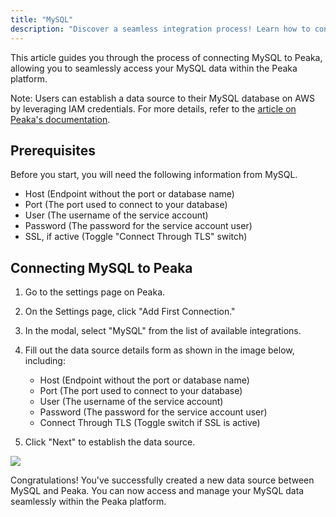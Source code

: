 ```yaml
---
title: "MySQL"
description: "Discover a seamless integration process! Learn how to connect MySQL to Peaka effortlessly for streamlined transactions."
---
```


This article guides you through the process of connecting MySQL to Peaka, allowing you to seamlessly access your MySQL data within the Peaka platform.

Note: Users can establish a data source to their MySQL database on AWS by leveraging IAM credentials. For more details, refer to the [article on Peaka's documentation](https://www.peaka.com/docs/how-to-guides/how-to-connect-databases-in-aws-using-iam-credentials/).

## Prerequisites

Before you start, you will need the following information from MySQL.

- Host (Endpoint without the port or database name)
- Port (The port used to connect to your database)
- User (The username of the service account)
- Password (The password for the service account user)
- SSL, if active (Toggle "Connect Through TLS" switch)

## Connecting MySQL to Peaka

1. Go to the settings page on Peaka.

2. On the Settings page, click "Add First Connection."

3. In the modal, select "MySQL" from the list of available integrations.

4. Fill out the data source details form as shown in the image below, including:

   - Host (Endpoint without the port or database name)
   - Port (The port used to connect to your database)
   - User (The username of the service account)
   - Password (The password for the service account user)
   - Connect Through TLS (Toggle switch if SSL is active)

5. Click "Next" to establish the data source.

<img src="https://cdn.peaka.com/integrations/mysql-1.png" />

Congratulations! You've successfully created a new data source between MySQL and Peaka. You can now access and manage your MySQL data seamlessly within the Peaka platform.
